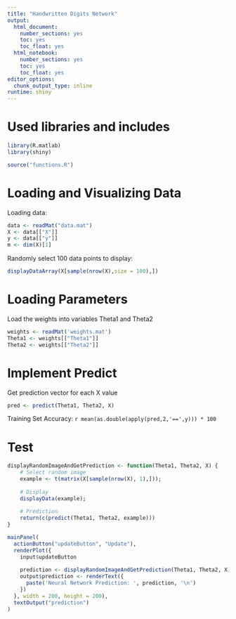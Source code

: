 ```yaml
---
title: "Handwritten Digits Network"
output:
  html_document:
    number_sections: yes
    toc: yes
    toc_float: yes
  html_notebook: 
    number_sections: yes
    toc: yes
    toc_float: yes
editor_options:
  chunk_output_type: inline
runtime: shiny
---
```


# Used libraries and includes
```r
library(R.matlab)
library(shiny)

source("functions.R")
```

# Loading and Visualizing Data
Loading data:
```r
data <- readMat("data.mat")
X <- data[["X"]]
y <- data[["y"]]
m <- dim(X)[1]
```

Randomly select 100 data points to display:
```r
displayDataArray(X[sample(nrow(X),size = 100),])
```

# Loading Parameters
Load the weights into variables Theta1 and Theta2
```r
weights <- readMat('weights.mat')
Theta1 <- weights[["Theta1"]]
Theta2 <- weights[["Theta2"]]
```

# Implement Predict
Get prediction vector for each X value
```r
pred <- predict(Theta1, Theta2, X)
```
Training Set Accuracy: `r mean(as.double(apply(pred,2,'==',y))) * 100`

# Test
```r
displayRandomImageAndGetPrediction <- function(Theta1, Theta2, X) {
    # Select random image
    example <- t(matrix(X[sample(nrow(X), 1),]));
    
    # Display
    displayData(example);
    
    # Prediction
    return(c(predict(Theta1, Theta2, example)))
}
```

```r
mainPanel(
  actionButton("updateButton", "Update"),
  renderPlot({
    input$updateButton
    
    prediction <- displayRandomImageAndGetPrediction(Theta1, Theta2, X)
    output$prediction <- renderText({ 
      paste('Neural Network Prediction: ', prediction, '\n')
    })
  }, width = 200, height = 200),
  textOutput("prediction")
)
```
